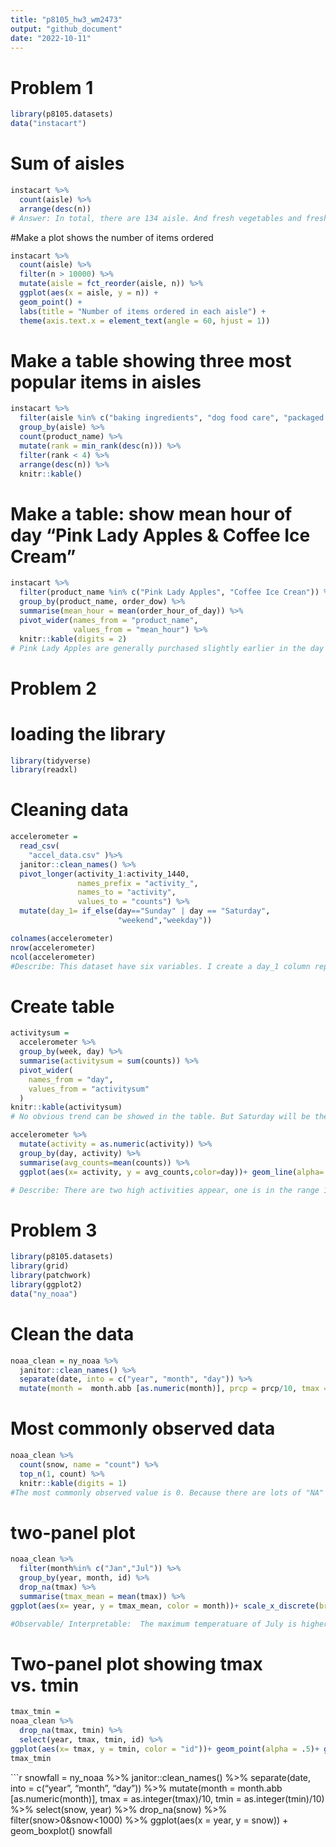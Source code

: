 ```yaml
---
title: "p8105_hw3_wm2473"
output: "github_document"
date: "2022-10-11"
---
```


# Problem 1
```r
library(p8105.datasets)
data("instacart")
```

# Sum of aisles
```r
instacart %>% 
  count(aisle) %>%  
  arrange(desc(n))
# Answer: In total, there are 134 aisle. And fresh vegetables and fresh fruits holding the most items ordered by far.
```

#Make a plot shows the number of items ordered
```r
instacart %>% 
  count(aisle) %>% 
  filter(n > 10000) %>% 
  mutate(aisle = fct_reorder(aisle, n)) %>% 
  ggplot(aes(x = aisle, y = n)) + 
  geom_point() + 
  labs(title = "Number of items ordered in each aisle") +
  theme(axis.text.x = element_text(angle = 60, hjust = 1))
```

# Make a table showing three most popular items in aisles
```r
instacart %>% 
  filter(aisle %in% c("baking ingredients", "dog food care", "packaged vegetables fruits")) %>% 
  group_by(aisle) %>% 
  count(product_name) %>% 
  mutate(rank = min_rank(desc(n))) %>% 
  filter(rank < 4) %>% 
  arrange(desc(n)) %>%
  knitr::kable()
```

# Make a table: show mean hour of day "Pink Lady Apples & Coffee Ice Cream"
```r
instacart %>% 
  filter(product_name %in% c("Pink Lady Apples", "Coffee Ice Crean")) %>% 
  group_by(product_name, order_dow) %>% 
  summarise(mean_hour = mean(order_hour_of_day)) %>% 
  pivot_wider(names_from = "product_name",
              values_from = "mean_hour") %>% 
  knitr::kable(digits = 2)
# Pink Lady Apples are generally purchased slightly earlier in the day than Coffee Ice Cream, with the exception of day 5.
```

# Problem 2
# loading the library
```r
library(tidyverse)
library(readxl)
```

# Cleaning data
```r
accelerometer = 
  read_csv(
    "accel_data.csv" )%>%
  janitor::clean_names() %>%
  pivot_longer(activity_1:activity_1440,
               names_prefix = "activity_",
               names_to = "activity",
               values_to = "counts") %>% 
  mutate(day_1= if_else(day=="Sunday" | day == "Saturday",
                        "weekend","weekday")) 
```

```r
colnames(accelerometer)
nrow(accelerometer)
ncol(accelerometer)
#Describe: This dataset have six variables. I create a day_1 column represent the day is weekday or weekend. I clean the data using pivot longer function make them values_to the counts variable which represent the activity count in each day. There is 50400 observations and 6 columns of the data.
```


# Create table
```r
activitysum = 
  accelerometer %>% 
  group_by(week, day) %>% 
  summarise(activitysum = sum(counts)) %>% 
  pivot_wider(
    names_from = "day", 
    values_from = "activitysum"
  )
knitr::kable(activitysum)
# No obvious trend can be showed in the table. But Saturday will be the day that less activity counts than the others.
```


```r
accelerometer %>% 
  mutate(activity = as.numeric(activity)) %>% 
  group_by(day, activity) %>% 
  summarise(avg_counts=mean(counts)) %>% 
  ggplot(aes(x= activity, y = avg_counts,color=day))+ geom_line(alpha=.5)+ scale_x_continuous(breaks = c(0,360, 720, 1080, 1440), labels = c("0:00","6:00", "12:00","18:00","24:00"), limits = c(0,1440)) + labs(title = "patient activity counts", x = "activity", y = "counts") 

# Describe: There are two high activities appear, one is in the range 12pm to 3pm. The other one is from 8pm to 10pm. From the graph, we can see that the highest activity counts appear from 12pm to 3pm. This patient has a high activity counts after lunch and before sleep.   
```



# Problem 3
```r
library(p8105.datasets)
library(grid)
library(patchwork)
library(ggplot2)
data("ny_noaa")
```


# Clean the data
```r
noaa_clean = ny_noaa %>%  
  janitor::clean_names() %>%
  separate(date, into = c("year", "month", "day")) %>% 
  mutate(month =  month.abb [as.numeric(month)], prcp = prcp/10, tmax = as.integer(tmax)/10, tmin = as.numeric(tmin)/10) 
```
# Most commonly observed data
```r
noaa_clean %>%
  count(snow, name = "count") %>%
  top_n(1, count) %>%
  knitr::kable(digits = 1)
#The most commonly observed value is 0. Because there are lots of "NA" and 0 in the "snow" column indicated lots of places don't have snow. 
```

# two-panel plot
```r
noaa_clean %>% 
  filter(month%in% c("Jan","Jul")) %>% 
  group_by(year, month, id) %>% 
  drop_na(tmax) %>% 
  summarise(tmax_mean = mean(tmax)) %>% 
ggplot(aes(x= year, y = tmax_mean, color = month))+ scale_x_discrete(breaks = c(1980,1990,2000,2010))+ geom_point(alpha = .5)+facet_grid(.~month)

#Observable/ Interpretable:  The maximum temperatuare of July is higher than January and it's around 30. The maximum temperature of Jan is about a range from 10 to -10. 
```

# Two-panel plot showing tmax vs. tmin
```r
tmax_tmin =
noaa_clean %>% 
  drop_na(tmax, tmin) %>% 
  select(year, tmax, tmin, id) %>% 
ggplot(aes(x= tmax, y = tmin, color = "id"))+ geom_point(alpha = .5)+ geom_hex()
tmax_tmin
```


```r
snowfall = 
  ny_noaa %>% 
  janitor::clean_names() %>%
  separate(date, into = c("year", "month", "day")) %>% 
  mutate(month =  month.abb [as.numeric(month)], tmax = as.integer(tmax)/10, tmin = as.integer(tmin)/10) %>% 
  select(snow, year) %>% 
  drop_na(snow) %>% 
  filter(snow>0&snow<1000) %>% 
  ggplot(aes(x = year, y = snow)) + 
  geom_boxplot() 
snowfall
